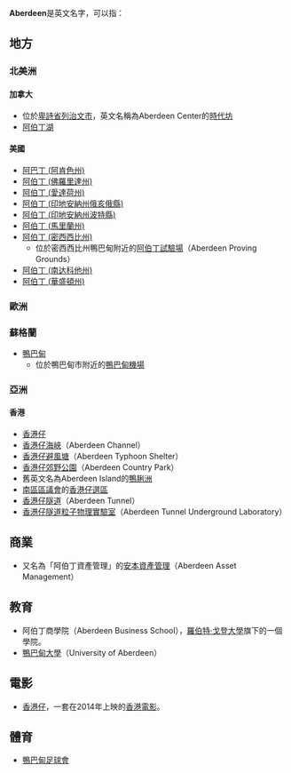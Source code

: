 '''Aberdeen'''是英文名字，可以指：

==地方==
===北美洲===
====加拿大====
* 位於[[卑詩省|卑詩省]][[列治文_(卑詩省)|列治文市]]，英文名稱為Aberdeen Center的[[時代坊|時代坊]]
* [[阿伯丁湖|阿伯丁湖]]

====美國====
* [[阿巴丁_(阿肯色州)|阿巴丁 (阿肯色州)]]
* [[阿伯丁_(佛羅里達州)|阿伯丁 (佛羅里達州)]]
* [[阿伯丁_(愛達荷州)|阿伯丁 (愛達荷州)]]
* [[阿伯丁_(印地安納州俄亥俄縣)|阿伯丁 (印地安納州俄亥俄縣)]]
* [[阿伯丁_(印地安納州波特縣)|阿伯丁 (印地安納州波特縣)]]
* [[阿伯丁_(馬里蘭州)|阿伯丁 (馬里蘭州)]]
* [[阿伯丁_(密西西比州)|阿伯丁 (密西西比州)]]
** 位於密西西比州鴨巴甸附近的[[阿伯丁試驗場|阿伯丁試驗場]]（Aberdeen Proving Grounds）
* [[阿伯丁_(南达科他州)|阿伯丁 (南达科他州)]]
* [[阿伯丁_(華盛頓州)|阿伯丁 (華盛頓州)]]

===歐洲===
===蘇格蘭===
* [[鴨巴甸|鴨巴甸]]
** 位於鴨巴甸市附近的[[鴨巴甸機場|鴨巴甸機場]]

===亞洲===
====香港====
* [[香港仔|香港仔]]
* [[香港仔海峽|香港仔海峽]]（Aberdeen Channel）
* [[香港仔避風塘|香港仔避風塘]]（Aberdeen Typhoon Shelter）
* [[香港仔郊野公園|香港仔郊野公園]]（Aberdeen Country Park）
* 舊英文名為Aberdeen Island的[[鴨脷洲|鴨脷洲]]
* [[南區區議會|南區區議會]]的[[香港仔_(選區)|香港仔選區]]
* [[香港仔隧道|香港仔隧道]]（Aberdeen Tunnel）
* [[香港仔隧道粒子物理實驗室|香港仔隧道粒子物理實驗室]]（Aberdeen Tunnel Underground Laboratory）

==商業==
* 又名為「阿伯丁資產管理」的[[安本資產管理|安本資產管理]]（Aberdeen Asset Management）

==教育==
* 阿伯丁商學院（Aberdeen Business School），[[羅伯特·戈登大學|羅伯特·戈登大學]]旗下的一個學院。
* [[鴨巴甸大學|鴨巴甸大學]]（University of Aberdeen）

==電影==
* [[香港仔_(電影)|香港仔]]，一套在2014年上映的[[香港電影|香港電影]]。

==體育==
* [[鴨巴甸足球會|鴨巴甸足球會]]

{{Disambig|cat=非中文名称消歧义}}